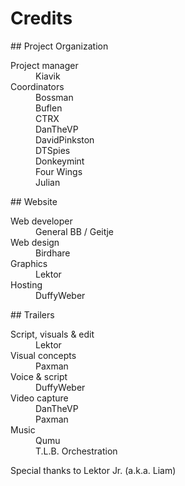 
# Credits 

<Card>
## Project Organization

<dl>
  <dt>Project manager</dt>
  <dd>Kiavik</dd>

  <dt>Coordinators</dt>
  <dd>Bossman</dd>
  <dd>Buflen</dd>
  <dd>CTRX</dd>
  <dd>DanTheVP</dd>
  <dd>DavidPinkston</dd>
  <dd>DTSpies</dd>
  <dd>Donkeymint</dd>
  <dd>Four Wings</dd>
  <dd>Julian</dd>
</dl>
</Card>

<Card>
## Website
<dl>
  <dt>Web developer</dt>
  <dd>General BB / Geitje</dd>

  <dt>Web design</dt>
  <dd>Birdhare</dd>

  <dt>Graphics</dt>
  <dd>Lektor</dd>

  <dt>Hosting</dt>
  <dd>DuffyWeber</dd>
</dl>
</Card>

<Card>
## Trailers
<dl>
  <dt>Script, visuals & edit</dt>
  <dd>Lektor</dd>
  
  <dt>Visual concepts</dt>
  <dd>Paxman</dd>

  <dt>Voice & script</dt>
  <dd>DuffyWeber</dd>

  <dt>Video capture</dt>
  <dd>DanTheVP</dd>
  <dd>Paxman</dd>

  <dt>Music</dt>
  <dd>Qumu</dd>
  <dd>T.L.B. Orchestration</dd>
</dl>

Special thanks to Lektor Jr. (a.k.a. Liam)

</Card>